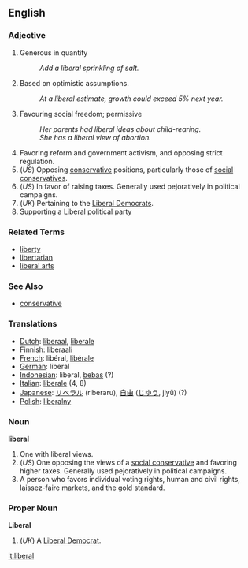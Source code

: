 ==English==

===Adjective===

# Generous in quantity
#: ''Add a liberal sprinkling of salt.''
# Based on optimistic assumptions.
#: ''At a liberal estimate, growth could exceed 5% next year.''
# Favouring social freedom; permissive
#: ''Her parents had liberal ideas about child-rearing.''
#: ''She has a liberal view of abortion.''
# Favoring reform and government activism, and opposing strict regulation.
# (''US'') Opposing [[conservative]] positions, particularly those of [[social conservative]]s.
# (''US'') In favor of raising taxes.  Generally used pejoratively in political campaigns.
# (''UK'') Pertaining to the [[Liberal Democrat]]s.
# Supporting a Liberal political party

===Related Terms===
*[[liberty]]
*[[libertarian]]
*[[liberal arts]]

===See Also===
*[[conservative]]

=== Translations ===
*[[Dutch]]: [[liberaal]], [[liberale]]
*Finnish: [[liberaali]]
*[[French]]: libéral, [[libérale]]
*[[German]]: liberal
*[[Indonesian]]: liberal, [[bebas]] (?)
*[[Italian]]: [[liberale]] (4, 8)
*[[Japanese]]: [[リベラル]] (riberaru), [[自由]] ([[じゆう]], jiyū) (?)
*[[Polish]]: [[liberalny]]

===Noun===
'''liberal'''

# One with liberal views.
# (''US'') One opposing the views of a [[social conservative]] and favoring higher taxes.  Generally used pejoratively in political campaigns.
# A person who favors individual voting rights, human and civil rights, laissez-faire markets, and the gold standard.

===Proper Noun===
'''Liberal'''

# (''UK'') A [[Liberal Democrat]].

[[it:liberal]]